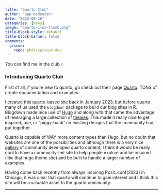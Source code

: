 ```yaml
---
title: "Quarto Club"
author: "Sep Dadsetan"
date: "2023-09-26"
categories: [news]
image: "quarto-club-thumb.png"
title-block-style: default
title-block-banner: false
comments:
  giscus: 
    repo: phdjsep/sepd-dev
---
```


You can find me in the club 🎶

### Introducing Quarto Club

First of all, if you're new to quarto, go check out their page [Quarto](https://www.quarto.org). TONS of create documentation and examples.

I created this quarto-based site back in January 2023, but before quarto many of us used the `blogdown` package to build our blog sites in R. Blogdown made nice use of [Hugo](https://gohugo.io/) and along with that came the advantage of leveraging a large collection of [themes](https://themes.gohugo.io/). This made it really nice to get inspired, use, or "piggy-back" on existing designs that the community had put together.

Quarto is capable of WAY more content types than Hugo, but no doubt that websites are one of the possibilities and although there is a very nice [gallery](https://quarto.org/docs/gallery/) of community developed quarto content, I think it would be really cool to have a community-led site to help people explore and be inspired (like that hugo theme site) and be built to handle a larger number of examples.

Having come back recently from always inspiring Posit::conf(2023) in Chicago, it was clear that quarto will continue to gain interest and I think this site will be a valuable asset to the quarto community.

---

<script src="https://giscus.app/client.js"
        data-repo="phdjsep/sepd-dev"
        data-repo-id="R_kgDOIsJ6VA"
        data-category="General"
        data-category-id="DIC_kwDOIsJ6VM4CTVJc"
        data-mapping="pathname"
        data-strict="0"
        data-reactions-enabled="1"
        data-emit-metadata="0"
        data-input-position="top"
        data-theme="preferred_color_scheme"
        data-lang="en"
        data-loading="lazy"
        crossorigin="anonymous"
        async>
</script>